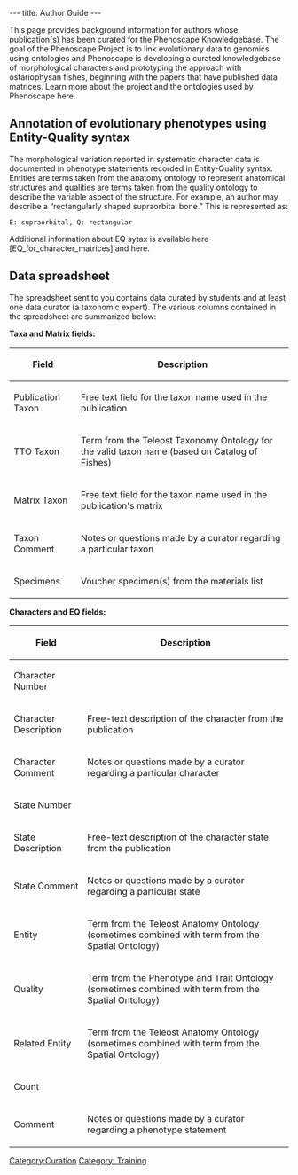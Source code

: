 ---
title: Author Guide
---

This page provides background information for authors whose publication(s) has been curated for the Phenoscape Knowledgebase.  The goal of the Phenoscape Project is to link evolutionary data to genomics using ontologies and Phenoscape is developing a curated knowledgebase of morphological characters and prototyping the approach with ostariophysan fishes, beginning with the papers that have published data matrices. Learn more about the project and the ontologies used by Phenoscape here.

== Annotation of evolutionary phenotypes using Entity-Quality syntax == 

The morphological variation reported in systematic character data is documented in phenotype statements recorded in Entity-Quality syntax.  Entities are terms taken from the anatomy ontology to represent anatomical structures and qualities are terms taken from the quality ontology to describe the variable aspect of the structure. For example, an author may describe a “rectangularly shaped supraorbital bone.” This is represented as:

 E: supraorbital, Q: rectangular

Additional information about EQ sytax is available here [EQ_for_character_matrices] and here.

== Data spreadsheet ==

The spreadsheet sent to you contains data curated by students and at least one data curator (a taxonomic expert). The various columns contained in the spreadsheet are summarized below:

'''Taxa and Matrix fields:'''
{| border="1" cellspacing="0" cellpadding="3"
! Field
! Description
|-
| Publication Taxon || Free text field for the taxon name used in the publication
|-
| TTO Taxon || Term from the Teleost Taxonomy Ontology for the valid taxon name (based on Catalog of Fishes)
|-
|Matrix Taxon ||  Free text field for the taxon name used in the publication's matrix
|-
|Taxon Comment || Notes or questions made by a curator regarding a particular taxon
|-
|Specimens || Voucher specimen(s) from the materials list
|}


'''Characters and EQ fields:'''
{| border="1" cellspacing="0" cellpadding="3"
! Field
! Description
|-
|Character Number ||
|-
|Character Description || Free-text description of the character from the publication
|-
|Character Comment || Notes or questions made by a curator regarding a particular character
|-
|State Number ||
|-
|State Description || Free-text description of the character state from the publication
|-
|State Comment || Notes or questions made by a curator regarding a particular state
|-
|Entity || Term from the Teleost Anatomy Ontology (sometimes combined with term from the Spatial Ontology)
|-
|Quality || Term from the Phenotype and Trait Ontology (sometimes combined with term from the Spatial Ontology)
|-
|Related Entity || Term from the Teleost Anatomy Ontology (sometimes combined with term from the Spatial Ontology)
|-
|Count ||
|-
|Comment || Notes or questions made by a curator regarding a phenotype statement
|}

[[Category:Curation]]
[[Category: Training]]